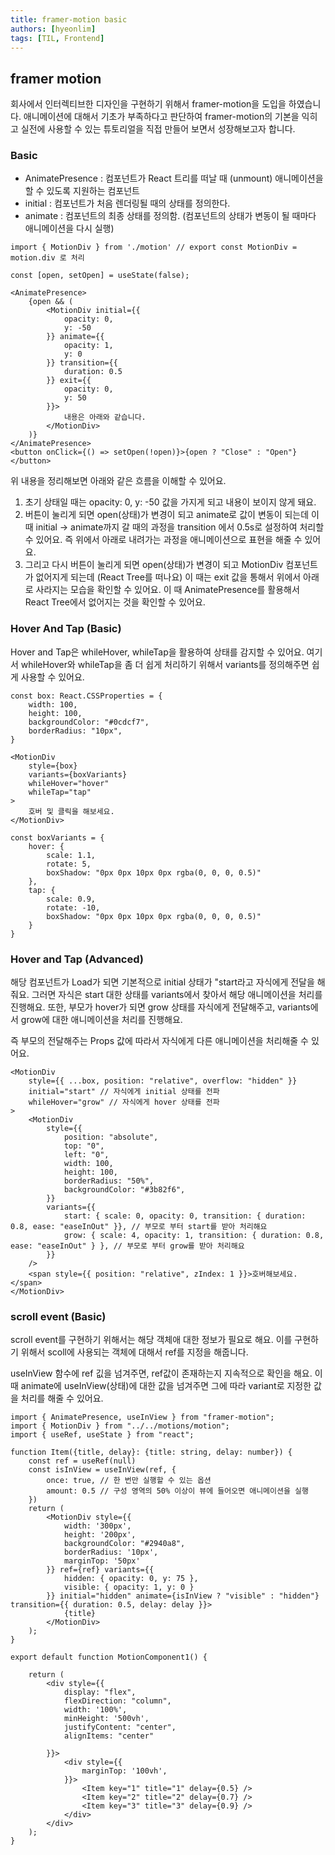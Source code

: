```yaml
---
title: framer-motion basic
authors: [hyeonlim]
tags: [TIL, Frontend]
---
```


## framer motion

회사에서 인터렉티브한 디자인을 구현하기 위해서 framer-motion을 도입을 하였습니다. 
애니메이션에 대해서 기초가 부족하다고 판단하여 framer-motion의 기본을 익히고 실전에 사용할 수 있는 튜토리얼을 직접 만들어 보면서 성장해보고자 합니다.

### Basic

- AnimatePresence : 컴포넌트가 React 트리를 떠날 때 (unmount) 애니메이션을 할 수 있도록 지원하는 컴포넌트
- initial : 컴포넌트가 처음 렌더링될 때의 상태를 정의한다.
- animate : 컴포넌트의 최종 상태를 정의함. (컴포넌트의 상태가 변동이 될 때마다 애니메이션을 다시 실행)

```tsx
import { MotionDiv } from './motion' // export const MotionDiv = motion.div 로 처리

const [open, setOpen] = useState(false);

<AnimatePresence>
    {open && (
        <MotionDiv initial={{
            opacity: 0,
            y: -50
        }} animate={{
            opacity: 1,
            y: 0
        }} transition={{
            duration: 0.5
        }} exit={{
            opacity: 0,
            y: 50
        }}>
            내용은 아래와 같습니다.
        </MotionDiv>
    )}
</AnimatePresence> 
<button onClick={() => setOpen(!open)}>{open ? "Close" : "Open"}</button>
```

위 내용을 정리해보면 아래와 같은 흐름을 이해할 수 있어요.
1. 초기 상태일 때는 opacity: 0, y: -50 값을 가지게 되고 내용이 보이지 않게 돼요.
2. 버튼이 눌리게 되면 open(상태)가 변경이 되고 animate로 값이 변동이 되는데 이 때 initial -> animate까지 갈 때의 과정을 transition 에서 0.5s로 설정하여 처리할 수 있어요. 즉 위에서 아래로 내려가는 과정을 애니메이션으로 표현을 해줄 수 있어요.
3. 그리고 다시 버튼이 눌리게 되면 open(상태)가 변경이 되고 MotionDiv 컴포넌트가 없어지게 되는데 (React Tree를 떠나요) 이 때는 exit 값을 통해서 위에서 아래로 사라지는 모습을 확인할 수 있어요. 이 때 AnimatePresence를 활용해서 React Tree에서 없어지는 것을 확인할 수 있어요.

### Hover And Tap (Basic)

Hover and Tap은 whileHover, whileTap을 활용하여 상태를 감지할 수 있어요. 여기서 whileHover와 whileTap을 좀 더 쉽게 처리하기 위해서 variants를 정의해주면 쉽게 사용할 수 있어요.

```tsx
const box: React.CSSProperties = {
    width: 100,
    height: 100,
    backgroundColor: "#0cdcf7",
    borderRadius: "10px",
}

<MotionDiv 
    style={box}
    variants={boxVariants} 
    whileHover="hover" 
    whileTap="tap"
>
    호버 및 클릭을 해보세요.
</MotionDiv>

const boxVariants = {
    hover: {
        scale: 1.1,
        rotate: 5,
        boxShadow: "0px 0px 10px 0px rgba(0, 0, 0, 0.5)"
    },
    tap: {
        scale: 0.9,
        rotate: -10,
        boxShadow: "0px 0px 10px 0px rgba(0, 0, 0, 0.5)"
    }
}
```

### Hover and Tap (Advanced)

해당 컴포넌트가 Load가 되면 기본적으로 initial 상태가 "start라고 자식에게 전달을 해줘요. 그러면 자식은 start 대한 상태를 variants에서 찾아서 해당 애니메이션을 처리를 진행해요. 
또한, 부모가 hover가 되면 grow 상태를 자식에게 전달해주고, variants에서 grow에 대한 애니메이션을 처리를 진행해요.

즉 부모의 전달해주는 Props 값에 따라서 자식에게 다른 애니메이션을 처리해줄 수 있어요.

```tsx
<MotionDiv
    style={{ ...box, position: "relative", overflow: "hidden" }}
    initial="start" // 자식에게 initial 상태를 전파
    whileHover="grow" // 자식에게 hover 상태를 전파
>
    <MotionDiv
        style={{
            position: "absolute",
            top: "0",
            left: "0",
            width: 100,
            height: 100,
            borderRadius: "50%",
            backgroundColor: "#3b82f6",
        }}
        variants={{
            start: { scale: 0, opacity: 0, transition: { duration: 0.8, ease: "easeInOut" }}, // 부모로 부터 start를 받아 처리해요
            grow: { scale: 4, opacity: 1, transition: { duration: 0.8, ease: "easeInOut" } }, // 부모로 부터 grow를 받아 처리해요
        }}
    />
    <span style={{ position: "relative", zIndex: 1 }}>호버해보세요.</span>
</MotionDiv>
```

### scroll event (Basic)

scroll event를 구현하기 위해서는 해당 객체애 대한 정보가 필요로 해요. 이를 구현하기 위해서 scoll에 사용되는 객체에 대해서 ref를 지정을 해줍니다.

useInView 함수에 ref 깂을 넘겨주면, ref값이 존재하는지 지속적으로 확인을 해요. 이 때 animate에 useInView(상태)에 대한 값을 넘겨주면 그에 따라 variant로 지정한 값을 처리를 해줄 수 있어요.

```tsx
import { AnimatePresence, useInView } from "framer-motion";
import { MotionDiv } from "../../motions/motion";
import { useRef, useState } from "react";

function Item({title, delay}: {title: string, delay: number}) {
    const ref = useRef(null)
    const isInView = useInView(ref, {
        once: true, // 한 번만 실행할 수 있는 옵션
        amount: 0.5 // 구성 영역의 50% 이상이 뷰에 들어오면 애니메이션을 실행
    })
    return (
        <MotionDiv style={{
            width: '300px',
            height: '200px',
            backgroundColor: "#2940a8",
            borderRadius: '10px',
            marginTop: '50px'
        }} ref={ref} variants={{
            hidden: { opacity: 0, y: 75 },
            visible: { opacity: 1, y: 0 }
        }} initial="hidden" animate={isInView ? "visible" : "hidden"} transition={{ duration: 0.5, delay: delay }}>
            {title}
        </MotionDiv>
    );
}

export default function MotionComponent1() {

    return (
        <div style={{
            display: "flex", 
            flexDirection: "column", 
            width: '100%', 
            minHeight: '500vh',
            justifyContent: "center",
            alignItems: "center"

        }}>
            <div style={{
                marginTop: '100vh',
            }}>
                <Item key="1" title="1" delay={0.5} />
                <Item key="2" title="2" delay={0.7} />
                <Item key="3" title="3" delay={0.9} />
            </div>
        </div> 
    );
}
```